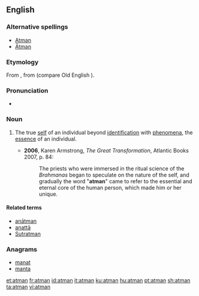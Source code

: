 {{also|Atmán}}
==English==
{{wikipedia}}

===Alternative spellings===
* [[Atman]]
* [[Ātman]]

===Etymology===
From {{etyl|sa|en}} {{term|आत्मन्||soul; self; essence|tr=ātmán|sc=Deva|lang=sa}}, from {{etyl|ine-pro|en}} (compare Old English {{term/t|ang|ǣþm||breath}}).

===Pronunciation===
* {{a|UK}} {{IPA|/ˈɑːtman/|lang=en}}

===Noun===
{{en-noun}}

# {{context|Hinduism|Buddhism|Jainism|Vedanta|lang=en}} The true [[self]] of an individual beyond [[identification]] with [[phenomena]], the [[essence]] of an individual.
#* '''2006''', Karen Armstrong, ''The Great Transformation'', Atlantic Books 2007, p. 84:
#*: The priests who were immersed in the ritual science of the ''Brahmanas'' began to speculate on the nature of the self, and gradually the word "'''atman'''" came to refer to the essential and eternal core of the human person, which made him or her unique.

====Related terms====
* [[anatman|anātman]]
* [[anatta|anattā]]
* [[Sutratman]]

===Anagrams===
* [[manat#English|manat]]
* [[manta#English|manta]]

[[et:atman]]
[[fr:atman]]
[[id:atman]]
[[it:atman]]
[[ku:atman]]
[[hu:atman]]
[[pt:atman]]
[[sh:atman]]
[[ta:atman]]
[[vi:atman]]